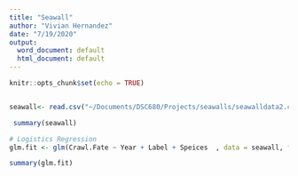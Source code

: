 ```yaml
---
title: "Seawall"
author: "Vivian Hernandez"
date: "7/19/2020"
output:
  word_document: default
  html_document: default
---
```


```r
knitr::opts_chunk$set(echo = TRUE)


seawall<- read.csv("~/Documents/DSC680/Projects/seawalls/seawalldata2.csv")
```
```r
 summary(seawall)

```

```r
# Logistics Regression
glm.fit <- glm(Crawl.Fate ~ Year + Label + Speices  , data = seawall, family = binomial)
```
```r
summary(glm.fit)
```

